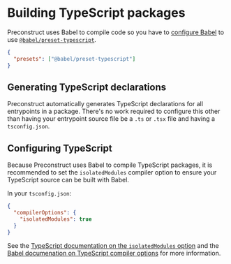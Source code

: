 # Building TypeScript packages

Preconstruct uses Babel to compile code so you have to [configure Babel](/guides/configuring-babel) to use [`@babel/preset-typescript`](https://babeljs.io/docs/en/babel-preset-typescript).

```json
{
  "presets": ["@babel/preset-typescript"]
}
```

## Generating TypeScript declarations

Preconstruct automatically generates TypeScript declarations for all entrypoints in a package. There's no work required to configure this other than having your entrypoint source file be a `.ts` or `.tsx` file and having a `tsconfig.json`.

## Configuring TypeScript

Because Preconstruct uses Babel to compile TypeScript packages, it is recommended to set the `isolatedModules` compiler option to ensure your TypeScript source can be built with Babel.

In your `tsconfig.json`:

```json
{
  "compilerOptions": {
    "isolatedModules": true
  }
}
```

See the [TypeScript documentation on the `isolatedModules` option](https://www.typescriptlang.org/tsconfig#isolatedModules) and the [Babel documenation on TypeScript compiler options](https://babeljs.io/docs/en/babel-plugin-transform-typescript#typescript-compiler-options) for more information.


